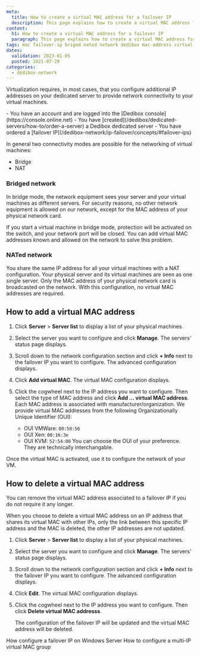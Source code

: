 ```yaml
---
meta:
  title: How to create a virtual MAC address for a failover IP
  description: This page explains how to create a virtual MAC address for a failover IP.
content:
  h1: How to create a virtual MAC address for a failover IP
  paragraph: This page explains how to create a virtual MAC address for a failover IP.
tags: mac failover-ip briged nated network dedibox mac-address virtual mac 
dates:
  validation: 2023-01-05
  posted: 2021-07-29
categories:
  - dedibox-network
---
```


Virtualization requires, in most cases, that you configure additional IP addresses on your dedicated server to provide network connectivity to your virtual machines.

<Message type="requirement">
  - You have an account and are logged into the [Dedibox console](https://console.online.net)
  - You have [created](/dedibox/dedicated-servers/how-to/order-a-server) a Dedibox dedicated server
  - You have ordered a [failover IP](/dedibox-network/ip-failover/concepts/#failover-ips)
</Message>

In general two connectivity modes are possible for the networking of virtual machines:

* Bridge
* NAT

### Bridged network

In bridge mode, the network equipment sees your server and your virtual machines as different servers.
For security reasons, no other network equipment is allowed on our network, except for the MAC address of your physical network card.

If you start a virtual machine in bridge mode, protection will be activated on the switch, and your network port will be closed.
You can add virtual MAC addresses known and allowed on the network to solve this problem.

### NATed network
You share the same IP address for all your virtual machines with a NAT configuration. Your physical server and its virtual machines are seen as one single server. Only the MAC address of your physical network card is broadcasted on the network.
With this configuration, no virtual MAC addresses are required. 

## How to add a virtual MAC address

1. Click **Server** > **Server list** to display a list of your physical machines. 
2. Select the server you want to configure and click **Manage**. The servers' status page displays.
3. Scroll down to the network configuration section and click **+ Info** next to the failover IP you want to configure. The advanced configuration displays.
4. Click **Add virtual MAC**. The virtual MAC configuration displays. 
5. Click the cogwheel next to the IP address you want to configure. Then select the type of MAC address and click **Add ... virtual MAC address**.
    <Message type="note">
    Each MAC address is associated with manufacturer/organization. We provide virtual MAC addresses from the following Organizationally Unique Identifier (OUI):
    * OUI VMWare: `00:50:56`
    * OUI Xen: `00:16:3e`
    * OUI KVM: `52:54:00`
    You can choose the OUI of your preference. They are technically interchangable. 

    </Message>

Once the virtual MAC is activated, use it to configure the network of your VM.

## How to delete a virtual MAC address

You can remove the virtual MAC address associated to a failover IP if you do not require it any longer. 

<Message type="tip">
  When you choose to delete a virtual MAC address on an IP address that shares its virtual MAC with other IPs, only the link between this specific IP address and the MAC is deleted, the other IP addresses are not updated.
</Message>

1. Click **Server** > **Server list** to display a list of your physical machines. 
2. Select the server you want to configure and click **Manage**. The servers' status page displays.
3. Scroll down to the network configuration section and click **+ Info** next to the failover IP you want to configure. The advanced configuration displays.
4. Click **Edit**. The virtual MAC configuration displays. 
5. Click the cogwheel next to the IP address you want to configure. Then click **Delete virtual MAC addresss**. 

    The configuration of the failover IP will be updated and the virtual MAC address will be deleted. 


<Navigation title="See Also">
  <PreviousButton to="/dedibox-network/ip-failover/how-to/configure-windows">How configure a failover IP on Windows Server</PreviousButton>
  <NextButton to="/dedibox-network/ip-failover/how-to/configure-multiip-virtualmac">How to configure a multi-IP virtual MAC group</NextButton>
</Navigation>
